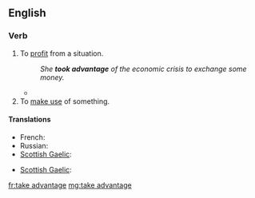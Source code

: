 {{also|Appendix:Collocations of do, have, make, and take}}
==English==

===Verb===
{{head|en|verb|inf=[[take]] [[advantage]]}}

# {{intransitive}} To [[profit]] from a situation.
#: ''She '''took advantage''' of the economic crisis to exchange some money.''
#* {{quote-news
|year=2011
|date=December 27
|author=Mike Henson
|title=Norwich   0 - 2   Tottenham
|work=BBC Sport
|url=http://news.bbc.co.uk/sport1/hi/football/16260392.stm
|page=
|passage=The trip to Carrow Road was a chance for Harry Redknapp's side to '''take advantage''' after their two closest London rivals and leaders Manchester City failed to take maximum points from Premier League clashes in the last two days.}}
# To [[make use]] of something.

====Translations====
{{trans-top|profit from a situation}}
* French: {{t-|fr|tirer profit}}
* Russian: {{t-|ru|получать прибыль}}
* [[Scottish Gaelic]]: {{t-|gd|gabh brath}}
{{trans-mid}}
{{trans-bottom}}

{{trans-top|make use of something}}
* [[Scottish Gaelic]]: {{t-|gd|gabh brath}}
{{trans-mid}}
{{trans-bottom}}

[[fr:take advantage]]
[[mg:take advantage]]